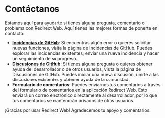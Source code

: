 # Contáctanos

Estamos aquí para ayudarte si tienes alguna pregunta, comentario o problema con Redirect Web. Aquí tienes las mejores formas de ponerte en contacto:

- **[Incidencias de GitHub](https://github.com/mshibanami/RedirectWeb/issues)**: Si encuentras algún error o quieres solicitar nuevas funciones, visita la página de Incidencias de GitHub. Puedes explorar las incidencias existentes, enviar una nueva incidencia y hacer un seguimiento de su progreso.
- **[Discusiones de GitHub](https://github.com/mshibanami/RedirectWeb/discussions)**: Si tienes alguna pregunta o quieres obtener ayuda del desarrollador o de otros usuarios, visita la página de Discusiones de GitHub. Puedes iniciar una nueva discusión, unirte a las discusiones existentes y obtener ayuda de la comunidad.
- **Formulario de comentarios**: Puedes enviarnos tus comentarios a través del formulario de comentarios en la aplicación Redirect Web. Esto enviará un correo electrónico directamente al desarrollador, por lo que tus comentarios se mantendrán privados de otros usuarios.

¡Gracias por usar Redirect Web! Agradecemos tu apoyo y comentarios.
